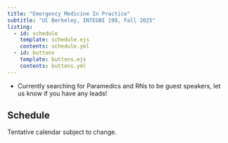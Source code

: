 ```yaml
---
title: "Emergency Medicine In Practice"
subtitle: "UC Berkeley, INTEGBI 198, Fall 2025"
listing:
  - id: schedule
    template: schedule.ejs
    contents: schedule.yml
  - id: buttons
    template: buttons.ejs
    contents: buttons.yml
---
```


::: {#buttons}
:::



::: {.callout-note title="Announcements"}
- Currently searching for Paramedics and RNs to be guest speakers, let us know if you have any leads!
:::


## Schedule

Tentative calendar subject to change.

::: {#schedule}
:::

